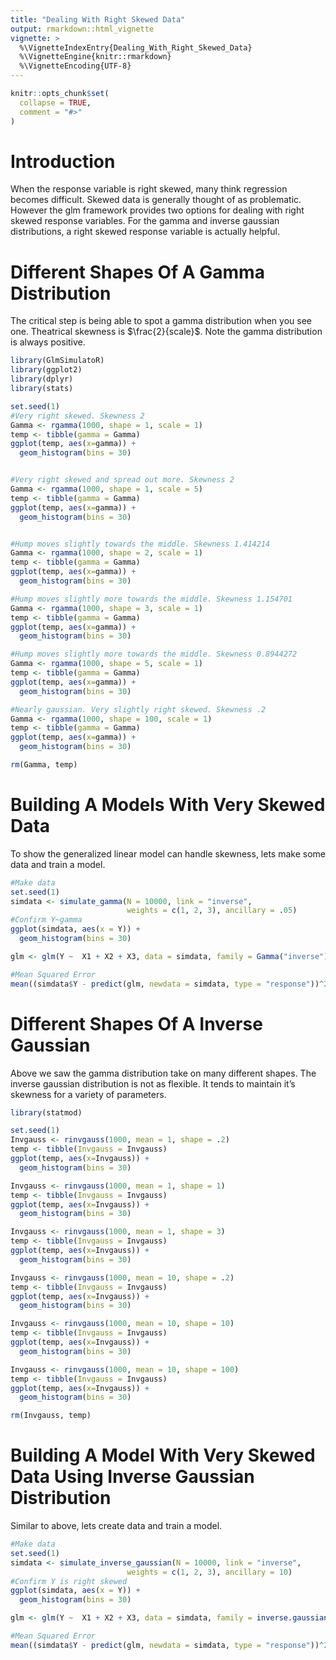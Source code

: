---
title: "Dealing With Right Skewed Data"
output: rmarkdown::html_vignette
vignette: >
  %\VignetteIndexEntry{Dealing_With_Right_Skewed_Data}
  %\VignetteEngine{knitr::rmarkdown}
  %\VignetteEncoding{UTF-8}
---

```{r, include = FALSE}
knitr::opts_chunk$set(
  collapse = TRUE,
  comment = "#>"
)
```


# Introduction
When the response variable is right skewed, many think regression becomes difficult. Skewed data is generally thought of as problematic. However the glm framework provides two options for dealing with right skewed response variables. For the gamma and inverse gaussian distributions, a right skewed response variable is actually helpful.

# Different Shapes Of A Gamma Distribution

The critical step is being able to spot a gamma distribution when you see one. Theatrical skewness is $\frac{2}{scale}$. Note the gamma distribution is always positive.

```{r setup}
library(GlmSimulatoR)
library(ggplot2)
library(dplyr)
library(stats)

set.seed(1)
#Very right skewed. Skewness 2
Gamma <- rgamma(1000, shape = 1, scale = 1)
temp <- tibble(gamma = Gamma)
ggplot(temp, aes(x=gamma)) + 
  geom_histogram(bins = 30)


#Very right skewed and spread out more. Skewness 2
Gamma <- rgamma(1000, shape = 1, scale = 5)
temp <- tibble(gamma = Gamma)
ggplot(temp, aes(x=gamma)) + 
  geom_histogram(bins = 30)


#Hump moves slightly towards the middle. Skewness 1.414214
Gamma <- rgamma(1000, shape = 2, scale = 1)
temp <- tibble(gamma = Gamma)
ggplot(temp, aes(x=gamma)) + 
  geom_histogram(bins = 30)

#Hump moves slightly more towards the middle. Skewness 1.154701
Gamma <- rgamma(1000, shape = 3, scale = 1)
temp <- tibble(gamma = Gamma)
ggplot(temp, aes(x=gamma)) + 
  geom_histogram(bins = 30)

#Hump moves slightly more towards the middle. Skewness 0.8944272
Gamma <- rgamma(1000, shape = 5, scale = 1)
temp <- tibble(gamma = Gamma)
ggplot(temp, aes(x=gamma)) + 
  geom_histogram(bins = 30)

#Nearly gaussian. Very slightly right skewed. Skewness .2
Gamma <- rgamma(1000, shape = 100, scale = 1)
temp <- tibble(gamma = Gamma)
ggplot(temp, aes(x=gamma)) + 
  geom_histogram(bins = 30)

```

```{r, echo=FALSE}
rm(Gamma, temp)
```


# Building A Models With Very Skewed Data
To show the generalized linear model can handle skewness, lets make some data and train a model.

```{r}
#Make data
set.seed(1)
simdata <- simulate_gamma(N = 10000, link = "inverse", 
                          weights = c(1, 2, 3), ancillary = .05)
#Confirm Y~gamma
ggplot(simdata, aes(x = Y)) + 
  geom_histogram(bins = 30)

glm <- glm(Y ~  X1 + X2 + X3, data = simdata, family = Gamma("inverse"))

#Mean Squared Error
mean((simdata$Y - predict(glm, newdata = simdata, type = "response"))^2)
```

# Different Shapes Of A Inverse Gaussian

Above we saw the gamma distribution take on many different shapes. The inverse gaussian distribution is not as flexible. It tends to maintain it's skewness for a variety of parameters.

```{r}
library(statmod)

set.seed(1)
Invgauss <- rinvgauss(1000, mean = 1, shape = .2)
temp <- tibble(Invgauss = Invgauss)
ggplot(temp, aes(x=Invgauss)) + 
  geom_histogram(bins = 30)

Invgauss <- rinvgauss(1000, mean = 1, shape = 1)
temp <- tibble(Invgauss = Invgauss)
ggplot(temp, aes(x=Invgauss)) + 
  geom_histogram(bins = 30)

Invgauss <- rinvgauss(1000, mean = 1, shape = 3)
temp <- tibble(Invgauss = Invgauss)
ggplot(temp, aes(x=Invgauss)) + 
  geom_histogram(bins = 30)

Invgauss <- rinvgauss(1000, mean = 10, shape = .2)
temp <- tibble(Invgauss = Invgauss)
ggplot(temp, aes(x=Invgauss)) + 
  geom_histogram(bins = 30)

Invgauss <- rinvgauss(1000, mean = 10, shape = 10)
temp <- tibble(Invgauss = Invgauss)
ggplot(temp, aes(x=Invgauss)) + 
  geom_histogram(bins = 30)

Invgauss <- rinvgauss(1000, mean = 10, shape = 100)
temp <- tibble(Invgauss = Invgauss)
ggplot(temp, aes(x=Invgauss)) + 
  geom_histogram(bins = 30)

```

```{r, echo=FALSE}
rm(Invgauss, temp)
```

# Building A Model With Very Skewed Data Using Inverse Gaussian Distribution
Similar to above, lets create data and train a model.

```{r}
#Make data
set.seed(1)
simdata <- simulate_inverse_gaussian(N = 10000, link = "inverse", 
                          weights = c(1, 2, 3), ancillary = 10)
#Confirm Y is right skewed
ggplot(simdata, aes(x = Y)) + 
  geom_histogram(bins = 30)

glm <- glm(Y ~  X1 + X2 + X3, data = simdata, family = inverse.gaussian(link = "inverse"))

#Mean Squared Error
mean((simdata$Y - predict(glm, newdata = simdata, type = "response"))^2)
```
